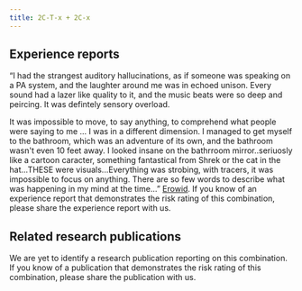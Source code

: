 ---
title: 2C-T-x + 2C-x
---

## Experience reports
“I had the strangest auditory hallucinations, as if someone was speaking on a PA system, and the laughter around me was in echoed unison. Every sound had a lazer like quality to it, and the music beats were so deep and peircing. It was defintely sensory overload.

It was impossible to move, to say anything, to comprehend what people were saying to me ... I was in a different dimension. I managed to get myself to the bathroom, which was an adventure of its own, and the bathroom wasn't even 10 feet away. I looked insane on the bathrroom mirror..seriuosly like a cartoon caracter, something fantastical from Shrek or the cat in the hat...THESE were visuals...Everything was strobing, with tracers, it was impossible to focus on anything. There are so few words to describe what was happening in my mind at the time...” [Erowid](https://www.erowid.org/experiences/exp.php?ID=32112).
If you know of an experience report that demonstrates the risk rating of this combination, please share the experience report with us.

## Related research publications
We are yet to identify a research publication reporting on this combination. If you know of a publication that demonstrates the risk rating of this combination, please share the publication with us.

